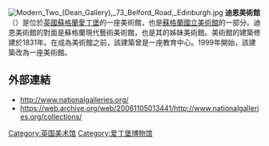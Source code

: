 [[File:Modern_Two_(Dean_Gallery),_73_Belford_Road,_Edinburgh.jpg|thumb]]
'''迪恩美術館'''（{{lang-en|Dean Gallery}}）是位於[[英國|英國]][[蘇格蘭|蘇格蘭]][[愛丁堡|愛丁堡]]的一座美術館，也是[[蘇格蘭國立美術館|蘇格蘭國立美術館]]的一部分。迪恩美術館的對面是蘇格蘭現代藝術美術館，也是其的姊妹美術館。美術館的建築修建於1831年。在成為美術館之前，該建築曾是一座教育中心。1999年開始，該建築改為一座美術館。

==外部連結==
*http://www.nationalgalleries.org/
*https://web.archive.org/web/20061105013441/http://www.nationalgalleries.org/collections/
{{coord|55|57|06.52|N|3|13|26.75|W |display=title|type:landmark}}

[[Category:英国美术馆|Category:英国美术馆]]
[[Category:爱丁堡博物馆|Category:爱丁堡博物馆]]